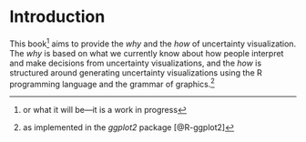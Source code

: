 # Introduction {#ch-intro}

This book^[or what it will be---it is a work in progress] aims to provide the *why* and the *how* of uncertainty visualization. The *why* is based on what we currently know about how people interpret and make decisions from uncertainty visualizations, and the *how* is structured around generating uncertainty visualizations using the R programming language and the grammar of graphics.^[as implemented in the *ggplot2* package [@R-ggplot2]]
